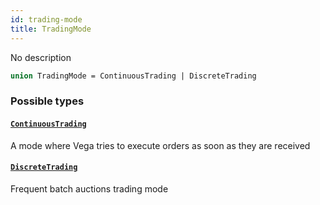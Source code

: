 ```yaml
---
id: trading-mode
title: TradingMode
---
```



No description

```graphql
union TradingMode = ContinuousTrading | DiscreteTrading
```


### Possible types

#### [`ContinuousTrading`](/docs/v0.47/graphql/objects/continuous-trading) 

A mode where Vega tries to execute orders as soon as they are received


#### [`DiscreteTrading`](/docs/v0.47/graphql/objects/discrete-trading) 

Frequent batch auctions trading mode




